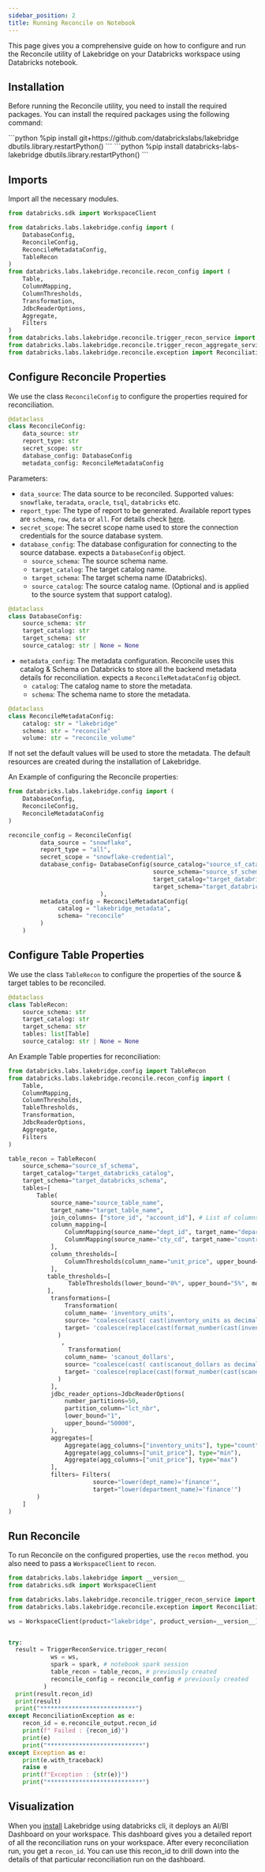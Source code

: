 ```yaml
---
sidebar_position: 2
title: Running Reconcile on Notebook
---
```




This page gives you a comprehensive guide on how to configure and run the Reconcile utility of Lakebridge on your Databricks
workspace using Databricks notebook.

## Installation

Before running the Reconcile utility, you need to install the required packages. You can install the required packages
using the following command:

<Tabs>
    <TabItem value="python" label="GitHub" default>
        ```python
        %pip install git+https://github.com/databrickslabs/lakebridge
        dbutils.library.restartPython()
        ```
    </TabItem>
    <TabItem value="shell" label="PyPi">
        ```python
        %pip install databricks-labs-lakebridge
        dbutils.library.restartPython()
        ```
    </TabItem>
</Tabs>


## Imports

Import all the necessary modules.

```python
from databricks.sdk import WorkspaceClient

from databricks.labs.lakebridge.config import (
    DatabaseConfig,
    ReconcileConfig,
    ReconcileMetadataConfig,
    TableRecon
)
from databricks.labs.lakebridge.reconcile.recon_config import (
    Table,
    ColumnMapping,
    ColumnThresholds,
    Transformation,
    JdbcReaderOptions,
    Aggregate,
    Filters
)
from databricks.labs.lakebridge.reconcile.trigger_recon_service import TriggerReconService
from databricks.labs.lakebridge.reconcile.trigger_recon_aggregate_service import TriggerReconAggregateService
from databricks.labs.lakebridge.reconcile.exception import ReconciliationException
```

## Configure Reconcile Properties

We use the class `ReconcileConfig` to configure the properties required for reconciliation.

```python
@dataclass
class ReconcileConfig:
    data_source: str
    report_type: str
    secret_scope: str
    database_config: DatabaseConfig
    metadata_config: ReconcileMetadataConfig
```
Parameters:

- `data_source`: The data source to be reconciled. Supported values: `snowflake`, `teradata`, `oracle`, `tsql`, `databricks` etc.
- `report_type`: The type of report to be generated. Available report types are `schema`, `row`, `data` or `all`. For details check [here](./dataflow_example.mdx).
- `secret_scope`: The secret scope name used to store the connection credentials for the source database system.
- `database_config`: The database configuration for connecting to the source database. expects a `DatabaseConfig` object.
    - `source_schema`: The source schema name.
    - `target_catalog`: The target catalog name.
    - `target_schema`: The target schema name (Databricks).
    - `source_catalog`: The source catalog name. (Optional and is applied to the source system that support catalog).
```python
@dataclass
class DatabaseConfig:
    source_schema: str
    target_catalog: str
    target_schema: str
    source_catalog: str | None = None
```
- `metadata_config`: The metadata configuration. Reconcile uses this catalog & Schema on Databricks to store all the backend
metadata details for reconciliation. expects a `ReconcileMetadataConfig` object.
    - `catalog`: The catalog name to store the metadata.
    - `schema`: The schema name to store the metadata.
```python
@dataclass
class ReconcileMetadataConfig:
    catalog: str = "lakebridge"
    schema: str = "reconcile"
    volume: str = "reconcile_volume"
```
If not set the default values will be used to store the metadata. The default resources are created during the installation
of Lakebridge.

An Example of configuring the Reconcile properties:

```python
from databricks.labs.lakebridge.config import (
    DatabaseConfig,
    ReconcileConfig,
    ReconcileMetadataConfig
)

reconcile_config = ReconcileConfig(
         data_source = "snowflake",
         report_type = "all",
         secret_scope = "snowflake-credential",
         database_config= DatabaseConfig(source_catalog="source_sf_catalog",
                                         source_schema="source_sf_schema",
                                         target_catalog="target_databricks_catalog",
                                         target_schema="target_databricks_schema"
                          ),
         metadata_config = ReconcileMetadataConfig(
              catalog = "lakebridge_metadata",
              schema= "reconcile"
         )
    )
```

## Configure Table Properties

We use the class `TableRecon` to configure the properties of the source & target tables to be reconciled.

```python
@dataclass
class TableRecon:
    source_schema: str
    target_catalog: str
    target_schema: str
    tables: list[Table]
    source_catalog: str | None = None
```

An Example Table properties for reconciliation:

```python
from databricks.labs.lakebridge.config import TableRecon
from databricks.labs.lakebridge.reconcile.recon_config import (
    Table,
    ColumnMapping,
    ColumnThresholds,
    TableThresholds,
    Transformation,
    JdbcReaderOptions,
    Aggregate,
    Filters
)

table_recon = TableRecon(
    source_schema="source_sf_schema",
    target_catalog="target_databricks_catalog",
    target_schema="target_databricks_schema",
    tables=[
        Table(
            source_name="source_table_name",
            target_name="target_table_name",
            join_columns= ["store_id", "account_id"], # List of columns to join the source and target tables.
            column_mapping=[
                ColumnMapping(source_name="dept_id", target_name="department_id"),
                ColumnMapping(source_name="cty_cd", target_name="country_code")
            ],
            column_thresholds=[
                ColumnThresholds(column_name="unit_price", upper_bound="-5", lower_bound="5", type="float")
            ],
           table_thresholds=[
                 TableThresholds(lower_bound="0%", upper_bound="5%", model="mismatch")
           ],
            transformations=[
                Transformation(
                column_name= 'inventory_units',
                source= "coalesce(cast( cast(inventory_units as decimal(38,10)) as string),'_null_recon_')",
                target= 'coalesce(replace(cast(format_number(cast(inventory_units as decimal(38, 10)), 10) as string),",", ""),"_null_recon_")',
              )
               ,
                 Transformation(
                column_name= 'scanout_dollars',
                source= "coalesce(cast( cast(scanout_dollars as decimal(38,10)) as string) ,'_null_recon_')",
                target= 'coalesce(replace(cast(format_number(cast(scanout_dollars as decimal(38, 10)), 10) as string),",", ""),"_null_recon_")',
              )
            ],
            jdbc_reader_options=JdbcReaderOptions(
                number_partitions=50,
                partition_column="lct_nbr",
                lower_bound="1",
                upper_bound="50000",
            ),
            aggregates=[
                Aggregate(agg_columns=["inventory_units"], type="count"),
                Aggregate(agg_columns=["unit_price"], type="min"),
                Aggregate(agg_columns=["unit_price"], type="max")
            ],
            filters= Filters(
                        source="lower(dept_name)='finance'",
                        target="lower(department_name)='finance'")
        )
    ]
)
```

## Run Reconcile

To run Reconcile on the configured properties, use the `recon` method. you also need to pass a `WorkspaceClient` to `recon`.

```python
from databricks.labs.lakebridge import __version__
from databricks.sdk import WorkspaceClient

from databricks.labs.lakebridge.reconcile.trigger_recon_service import TriggerReconService
from databricks.labs.lakebridge.reconcile.exception import ReconciliationException

ws = WorkspaceClient(product="lakebridge", product_version=__version__)


try:
  result = TriggerReconService.trigger_recon(
            ws = ws,
            spark = spark, # notebook spark session
            table_recon = table_recon, # previously created
            reconcile_config = reconcile_config # previously created
          )
  print(result.recon_id)
  print(result)
  print("***************************")
except ReconciliationException as e:
    recon_id = e.reconcile_output.recon_id
    print(f" Failed : {recon_id}")
    print(e)
    print("***************************")
except Exception as e:
    print(e.with_traceback)
    raise e
    print(f"Exception : {str(e)}")
    print("***************************")

```

## Visualization

When you [install](../installation.mdx) Lakebridge using databricks cli, it deploys an AI/BI Dashboard on your workspace.
This dashboard gives you a detailed report of all the reconciliation runs on your workspace. After every reconciliation run, you get a
`recon_id`. You can use this recon_id to drill down into the details of that particular reconciliation run on the dashboard.

